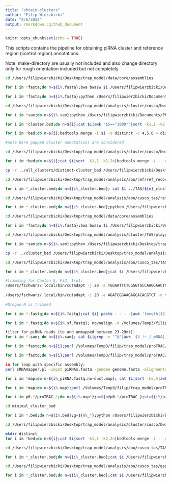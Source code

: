 ```yaml
---
title: "obtain-clusters"
author: "Filip Wierzbicki"
date: "4/6/2022"
output: rmarkdown::github_document
---
```


```r
knitr::opts_chunk$set(echo = TRUE)
```

This scripts contains the pipeline for obtaining piRNA cluster and reference region (control region) annotations.

Note:
make-directory are usually not included and also change directory only for rough orientation included but not completely



```bash

cd /Users/filipwierzbicki/Desktop/trap_model/data/core/assemblies

for i in *fasta;do n=${i%.fasta};bwa bwasw $i /Users/filipwierzbicki/Desktop/AssembTech/cusco/resources/neighboring_flanks-mixed_240719.fasta > /Users/filipwierzbicki/Desktop/trap_model/analysis/cluster/cusco/bwasw/map/${n}.sam;done

for i in *fasta;do n=${i%.fasta};python /Users/filipwierzbicki/Documents/PhD_Project/Bioinformatics/cuscoquality-code/find-polyN.py --fasta $i > /Users/filipwierzbicki/Desktop/trap_model/analysis/cluster/cusco/bwasw/polyn/${n}.polyn;done

cd /Users/filipwierzbicki/Desktop/trap_model/analysis/cluster/cusco/bwasw/map

for i in *sam;do n=${i%.sam};python /Users/filipwierzbicki/Documents/PhD_Project/Bioinformatics/cuscoquality-code/cusco.py --sam $i --pic /Users/filipwierzbicki/Desktop/AssembTech/cusco/resources/mixed_flanks_mainChr_230719 --polyn ../polyn/${n}.polyn --output-cb ../cluster_bed/${n}_cluster.bed > ../cusco/${n}.cusco;done

for i in *cluster.bed;do n=${i};cat $i|awk '$5=="1000"'|sort -k1,1 -k2,2n > gapless/${n};done

for i in *bed;do n=${i};bedtools merge -i $i -o distinct -c 4,5,6 > distinct/${n};done
```



```bash

#note here gapped cluster annotations are considered 

cd /Users/filipwierzbicki/Desktop/trap_model/analysis/cluster/cusco/bwasw/cluster_bed

for i in *bed;do n=${i};cat $i|sort -k1,1 -k2,2n|bedtools merge -i - -o distinct -c 4,5,6 > ../all_clusters/distinct-cluster_bed/${n};done

cp -r ../all_clusters/distinct-cluster_bed /Users/filipwierzbicki/Desktop/trap_model/analysis/abu/ref/ref_recover/combine/gapped_cusco-distinct

cd /Users/filipwierzbicki/Desktop/trap_model/analysis/abu/ref/ref_recover/combine/gapped_cusco-distinct

for i in *_cluster.bed;do n=${i%_cluster.bed}; cat $i ../TAS/${n}_cluster.bed|sort -k1,1 -k2,2n|bedtools merge -i - -o distinct -c 4,5,6 > /Users/filipwierzbicki/Desktop/trap_model/analysis/abu/cusco_tas/ref_recover/combined-distinct/$i;done

cd /Users/filipwierzbicki/Desktop/trap_model/analysis/abu/cusco_tas/ref_recover/combined-distinct

for i in *_cluster.bed;do n=${i%_cluster.bed};python /Users/filipwierzbicki/Desktop/trap_model/scripts/reference_recover.py --clu $i --hel /Users/filipwierzbicki/Desktop/trap_model/analysis/abu/ref/ref_recover/helper_files/${n}_contigs.txt --polyn /Users/filipwierzbicki/Desktop/trap_model/analysis/abu/ref/ref_recover/polyn/${n}.polyn > ../ref_bed/${n}_ref.bed;done
```



```bash
cd /Users/filipwierzbicki/Desktop/trap_model/data/core/assemblies

for i in *fasta;do n=${i%.fasta};bwa bwasw $i /Users/filipwierzbicki/Desktop/trap_model/analysis/cluster/TAS/playground/first_genes/first_genes.fasta > /Users/filipwierzbicki/Desktop/trap_model/analysis/cluster/TAS/playground/first_genes/${n}.sam;done

cd /Users/filipwierzbicki/Desktop/trap_model/analysis/cluster/TAS/playground/first_genes/bwasw

for i in *sam;do n=${i%.sam};python /Users/filipwierzbicki/Desktop/trap_model/scripts/TAS_recover.py --sam $i --polyn ../polyn/${n}.polyn --fai ../fai/${n}.fasta.fai > ../cluster_bed/${n}_cluster.bed;done

cp -r ../cluster_bed /Users/filipwierzbicki/Desktop/trap_model/analysis/abu/cusco_tas/TAS_cluster_bed

cd /Users/filipwierzbicki/Desktop/trap_model/analysis/abu/cusco_tas/TAS_cluster_bed

for i in *_cluster.bed;do n=${i%_cluster.bed};cat $i /Users/filipwierzbicki/Desktop/trap_model/analysis/cluster/cusco/bwasw/cluster_bed/gapless/distinct/$i|sort -k1,1 -k2,2n|bedtools merge -i - -o distinct -c 4,5,6 > ../combined-distinct/$i;done
```




```bash
#trimming for Canton-S, Pi2, Iso1:
/Users/fschwarz/.local/bin/cutadapt -j 20 -a TGGAATTCTCGGGTGCCAAGGAACTCCAGTCACCATTTTATCTCGTATGC -o trimmed/Pi2.fastq Pi2.fastq
 
/Users/fschwarz/.local/bin/cutadapt -j 20 -a AGATCGGAAGAGCACACGTCT -o trimmed/DGRP-732.fastq DGRP-732.fastq
  
#Oregon-R is trimmed

for i in *.fastq;do n=${i%.fastq};cat $i| paste - - - -|awk 'length($2) >17 && length($2) <36'|tr "\t" "\n" > ../trim-sf/${n}.sf.fastq;done

for i in *.fastq;do n=${i%.sf.fastq}; novoalign -d /Volumes/Temp3/filip/trap_model/proTRAC/ref/dmel_all_RNA.nvi -f $i -F STDFQ -o SAM -o FullNW -r RANDOM > map/${n}.sam;done

filter for piRNA reads (te und unmapped between 23-29nt):
for i in *.sam; do n=${i%.sam}; cat $i|grep -v '^@'|awk '$3 !~ /_mRNA|_miRNA|_rRNA|_snRNA|_snoRNA|_tRNA/'|awk '{if ((22<length($10)) && (length($10)<30)) print $0}'|awk '{print "@" $1; print $10; print "+" $1; print $11}' > piRNAs/${n}_piRNA.fastq; done

for i in *fastq;do n=${i};perl /Volumes/Temp3/filip/trap_model/proTRAC/TBr2/TBr2_collapse.pl -i $i -o collapsed/${n};done

for i in *fastq;do n=${i};perl /Volumes/Temp3/filip/trap_model/proTRAC/TBr2/TBr2_duster.pl -i $i;done

in for loop with specific assembly: 
perl sRNAmapper.pl -input piRNAs.fasta -genome genome.fasta -alignments best

for i in *map;do n=${i%_piRNA.fastq.no-dust.map}; cat $i|sort -k5,5|awk '{print $1,$2,$3,$4,$6,$7,$5}'|uniq -u -f 6|awk '{print $1"\t"$2"\t"$3"\t"$4"\t"$7"\t"$5"\t"$6}'|sort -k 1,1 -k 2n,2 > unique_V3_sorted/${n}.map;done

for i in *map;do n=${i%.map};perl /Volumes/Temp3/filip/trap_model/proTRAC/proTRAC_2.4.4.pl -map $i -genome ../genomes/${n}.fasta -pdens 0.05 -pimin 23 -pimax 29 -1Tor10A 0.3 -clsize 5000 -clstrand 0.5;done

for i in p0.*/proTRAC_*;do n=${i%.map*};n=${n#p0.*/proTRAC_};st=${i%/proTRAC*};cat $i/clusters.gtf|awk -v a=$n '{print $1"\t"$4-1"\t"$5-1"\t"$12}'|sed 's/;//g' > minimal_cluster_bed/${n}_${st}.bed;done

cd minimal_cluster_bed

for i in *.bed;do n=${i%.bed};g=${n%_*};python /Users/filipwierzbicki/Desktop/trap_model/github/trapmodel/helper-scripts/merge_proTRAC_clusters.py --bed $i --polyn ../../merge_annotations/polyn/${g}.polyn > ../new-cluster_bed/${n}_cluster.bed;done


```



```bash
cd /Users/filipwierzbicki/Desktop/trap_model/analysis/cluster/cusco/bwasw/cluster_bed

mkdir distinct
for i in *bed;do n=${i};cat $i|sort -k1,1 -k2,2n|bedtools merge -i - -o distinct -c 4,5,6 > distinct/${n};done

cd /Users/filipwierzbicki/Desktop/trap_model/analysis/abu/cusco_tas/TAS_cluster_bed

for i in *_cluster.bed;do n=${i%_cluster.bed};cat $i /Users/filipwierzbicki/Desktop/trap_model/analysis/cluster/cusco/bwasw/cluster_bed/distinct/$i|sort -k1,1 -k2,2n|bedtools merge -i - -o distinct -c 4,5,6 > ../gapped_combined-distinct/$i;done

```


```bash
cd /Users/filipwierzbicki/Desktop/trap_model/analysis/abu/cusco_tas/gapped_combined-distinct

for i in *_cluster.bed;do n=${i%_cluster.bed};cat $i /Users/filipwierzbicki/Desktop/trap_model/analysis/abu/protrac/protrac_gapped_cluster_bed/${n}_p0.05_cluster.bed|sort -k1,1 -k2,2n|bedtools merge -i - -o distinct -c 4,5,6 > /Users/filipwierzbicki/Desktop/trap_model/analysis/abu/cusco_tas_protrac/gapped_combined-distinct/$i;done

```
